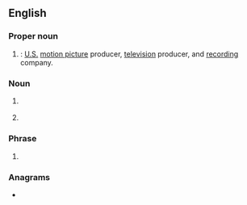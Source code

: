 {{also|wb|Wb}}
==English==

===Proper noun===
{{en-proper noun}}

# {{lb|en|entertainment}} {{initialism of|en|[[wikipedia:Warner Brothers|Warner Brothers]]|nodot=1}}: [[United States|U.S.]] [[motion picture]] producer, [[television]] producer, and [[recording]] company.

===Noun===
{{head|en|noun}}

# {{lb|en|medicine}} {{initialism of|en|whole blood}}
# {{lb|en|sports}} {{initialism of|en|[[world]]'s [[best]]}}
#: {{cot|en|WR|PB|SB|OB}}

===Phrase===
{{en-phrase}}

# {{lb|en|Internet slang}} {{initialism of|en|[[welcome]] [[back]]}}

===Anagrams===
* {{anagrams|en|a=bw|BW|b/w|bw}}